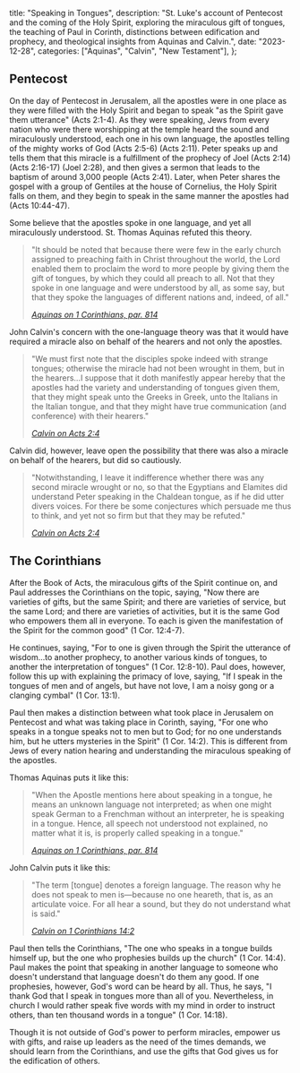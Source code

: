   title: "Speaking in Tongues",
  description: "St. Luke's account of Pentecost and the coming of the Holy Spirit, exploring the miraculous gift of tongues, the teaching of Paul in Corinth, distinctions between edification and prophecy, and theological insights from Aquinas and Calvin.",
  date: "2023-12-28",
  categories: ["Aquinas", "Calvin", "New Testament"],
};

## Pentecost

On the day of Pentecost in Jerusalem, all the apostles were in one place as they were filled with the Holy Spirit and began to speak "as the Spirit gave them utterance" (Acts 2:1-4). As they were speaking, Jews from every nation who were there worshipping at the temple heard the sound and miraculously understood, each one in his own language, the apostles telling of the mighty works of God (Acts 2:5-6) (Acts 2:11). Peter speaks up and tells them that this miracle is a fulfillment of the prophecy of Joel (Acts 2:14) (Acts 2:16-17) (Joel 2:28), and then gives a sermon that leads to the baptism of around 3,000 people (Acts 2:41). Later, when Peter shares the gospel with a group of Gentiles at the house of Cornelius, the Holy Spirit falls on them, and they begin to speak in the same manner the apostles had (Acts 10:44-47).

Some believe that the apostles spoke in one language, and yet all miraculously understood. St. Thomas Aquinas refuted this theory.

> "It should be noted that because there were few in the early church assigned to preaching faith in Christ throughout the world, the Lord enabled them to proclaim the word to more people by giving them the gift of tongues, by which they could all preach to all. Not that they spoke in one language and were understood by all, as some say, but that they spoke the languages of different nations and, indeed, of all."
>
> <cite>[Aquinas on 1 Corinthians, par. 814](https://aquinas.cc/la/en/~1Cor.C14.L1.n814)</cite>

John Calvin's concern with the one-language theory was that it would have required a miracle also on behalf of the hearers and not only the apostles.

> "We must first note that the disciples spoke indeed with strange tongues; otherwise the miracle had not been wrought in them, but in the hearers…I suppose that it doth manifestly appear hereby that the apostles had the variety and understanding of tongues given them, that they might speak unto the Greeks in Greek, unto the Italians in the Italian tongue, and that they might have true communication (and conference) with their hearers."
>
> <cite>[Calvin on Acts 2:4](https://ccel.org/ccel/calvin/calcom36/calcom36.ix.i.html#ix.i-p17)</cite>

Calvin did, however, leave open the possibility that there was also a miracle on behalf of the hearers, but did so cautiously.

> "Notwithstanding, I leave it indifference whether there was any second miracle wrought or no, so that the Egyptians and Elamites did understand Peter speaking in the Chaldean tongue, as if he did utter divers voices. For there be some conjectures which persuade me thus to think, and yet not so firm but that they may be refuted."
>
> <cite>[Calvin on Acts 2:4](https://ccel.org/ccel/calvin/calcom36/calcom36.ix.i.html#ix.i-p17)</cite>

## **The Corinthians**

After the Book of Acts, the miraculous gifts of the Spirit continue on, and Paul addresses the Corinthians on the topic, saying, "Now there are varieties of gifts, but the same Spirit; and there are varieties of service, but the same Lord; and there are varieties of activities, but it is the same God who empowers them all in everyone. To each is given the manifestation of the Spirit for the common good" (1 Cor. 12:4-7).

He continues, saying, "For to one is given through the Spirit the utterance of wisdom…to another prophecy, to another various kinds of tongues, to another the interpretation of tongues" (1 Cor. 12:8-10). Paul does, however, follow this up with explaining the primacy of love, saying, "If I speak in the tongues of men and of angels, but have not love, I am a noisy gong or a clanging cymbal" (1 Cor. 13:1).

Paul then makes a distinction between what took place in Jerusalem on Pentecost and what was taking place in Corinth, saying, "For one who speaks in a tongue speaks not to men but to God; for no one understands him, but he utters mysteries in the Spirit" (1 Cor. 14:2). This is different from Jews of every nation hearing and understanding the miraculous speaking of the apostles.

Thomas Aquinas puts it like this:

> "When the Apostle mentions here about speaking in a tongue, he means an unknown language not interpreted; as when one might speak German to a Frenchman without an interpreter, he is speaking in a tongue. Hence, all speech not understood not explained, no matter what it is, is properly called speaking in a tongue."
>
> <cite>[Aquinas on 1 Corinthians, par. 814](https://aquinas.cc/la/en/~1Cor.C14.L1.n814)</cite>

John Calvin puts it like this:

> "The term [tongue] denotes a foreign language. The reason why he does not speak to men is—because no one heareth, that is, as an articulate voice. For all hear a sound, but they do not understand what is said."
>
> <cite>[Calvin on 1 Corinthians 14:2](https://ccel.org/ccel/calvin/calcom39/calcom39.xxi.i.html#xxi.i-p21)</cite>

Paul then tells the Corinthians, "The one who speaks in a tongue builds himself up, but the one who prophesies builds up the church" (1 Cor. 14:4). Paul makes the point that speaking in another language to someone who doesn't understand that language doesn't do them any good. If one prophesies, however, God's word can be heard by all. Thus, he says, "I thank God that I speak in tongues more than all of you. Nevertheless, in church I would rather speak five words with my mind in order to instruct others, than ten thousand words in a tongue" (1 Cor. 14:18).

Though it is not outside of God's power to perform miracles, empower us with gifts, and raise up leaders as the need of the times demands, we should learn from the Corinthians, and use the gifts that God gives us for the edification of others.

